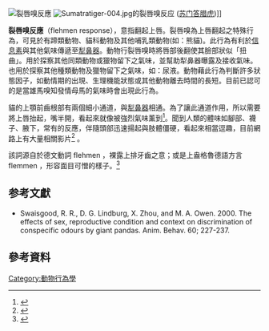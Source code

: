 {{Expand English}}
[[File:Horse_exhibiting_flehmen_response_(drawing).png|裂唇嗅反應]]
[[File:Sumatratiger-004.jpg|thumb]]的裂唇嗅反应 ([[苏门答腊虎|苏门答腊虎]])]]

'''裂唇嗅反應'''（flehmen response），意指翻起上唇。裂唇嗅為上唇翻起之特殊行為，可見於有蹄類動物、貓科動物及其他哺乳類動物(如：熊貓)。此行為有利於[[信息素|信息素]]與其他氣味傳遞至[[犁鼻器|犁鼻器]]。動物行裂唇嗅時將唇部後翻使其臉部狀似「扭曲」。用於探察其他同類動物或獵物留下之氣味，並幫助犁鼻器曝露及接收氣味。也用於探察其他種類動物及獵物留下之氣味，如：尿液。動物藉此行為判斷許多狀態因子，如動情期的出現、生理機能狀態或其他動物離去時間的長短。目前已認可的是當雄馬嗅知發情母馬的氣味時會出現此行為。

貓的上顎前齒根部有兩個細小通道，與[[犁鼻器|犁鼻器]]相通。為了讓此通道作用，所以需要將上唇抬起，嘴半開，看起來就像被強烈氣味薰到<ref >{{cite blog|title="貓"的弗勒門反應（Flehmen Response）|url=http://blog.xuite.net/yuhan77/twblog/147148564-%22%E8%B2%93%22%E7%9A%84%E5%BC%97%E5%8B%92%E9%96%80%E5%8F%8D%E6%87%89%EF%BC%88Flehmen+Response%EF%BC%89|author=yihun77|publisher=隨意窩l|archivedate=2018年9月10日|accessdate=2018年8月1日|archive-url=https://web.archive.org/web/20180910131535/http://blog.xuite.net/yuhan77/twblog/147148564-%22%E8%B2%93%22%E7%9A%84%E5%BC%97%E5%8B%92%E9%96%80%E5%8F%8D%E6%87%89%EF%BC%88Flehmen+Response%EF%BC%89|dead-url=no}}</ref>。聞到人類的體味如腳部、襪子、腋下，常有的反應，伴隨頭部迅速揚起與肢體僵硬，看起來相當逗趣，目前網路上有大量相關影片<ref >{{cite web|title=喵星人聞腳的表情包|url= https://www.youtube.com/watch?v=b9Y_5uSowiw|author= 赵敏|publisher =Youtube| archivedate =2016年12月5日}}</ref>
。

該詞源自於德文動詞 flehmen ，裸露上排牙齒之意；或是上盎格魯德語方言 flemmen ，形容面目可憎的樣子。<ref>{{cite web |url=http://dictionary.reference.com/browse/flehmen |title=flehmen |publisher=Dictionary.com |accessdate=May 28, 2013 |archive-date=2015-11-02 |archive-url=https://web.archive.org/web/20151102073344/http://dictionary.reference.com/browse/flehmen |dead-url=no }}</ref>

==参考文獻==
* Swaisgood, R. R., D. G. Lindburg, X. Zhou, and M. A. Owen. 2000. The effects of sex, reproductive condition and context on discrimination of conspecific odours by giant pandas. Anim. Behav. 60; 227-237.

==參考資料==

[[Category:動物行為學|Category:動物行為學]]